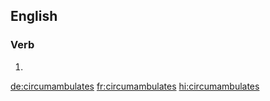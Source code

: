==English==

===Verb===
{{head|en|verb form}}

# {{en-third-person singular of|circumambulate}}

[[de:circumambulates]]
[[fr:circumambulates]]
[[hi:circumambulates]]